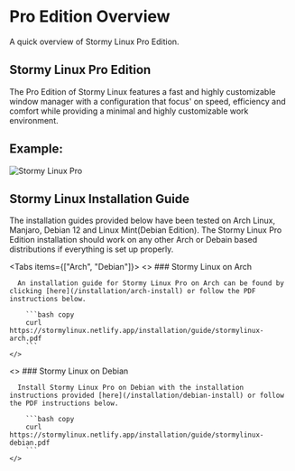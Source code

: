 
# Pro Edition Overview

A quick overview of Stormy Linux Pro Edition.

## Stormy Linux Pro Edition

The Pro Edition of Stormy Linux features a fast and highly customizable window manager with a configuration that focus' on speed, efficiency and comfort while providing a minimal and highly customizable work environment.

## Example:

<Image src={soon} alt="Stormy Linux Pro" />


## Stormy Linux Installation Guide

The installation guides provided below have been tested on Arch Linux, Manjaro, Debian 12 and Linux Mint(Debian Edition). The Stormy Linux Pro Edition installation should work on any other Arch or Debain based distributions if everything is set up properly.

<Tabs items={["Arch", "Debian"]}>
  <Tab>
    <>
      ### Stormy Linux on Arch

      An installation guide for Stormy Linux Pro on Arch can be found by clicking [here](/installation/arch-install) or follow the PDF instructions below.

        ```bash copy
        curl https://stormylinux.netlify.app/installation/guide/stormylinux-arch.pdf
        ```
    </>

  </Tab>
  <Tab>
    <>
      ### Stormy Linux on Debian

      Install Stormy Linux Pro on Debian with the installation instructions provided [here](/installation/debian-install) or follow the PDF instructions below.

        ```bash copy
        curl https://stormylinux.netlify.app/installation/guide/stormylinux-debian.pdf
        ```
    </>

  </Tab>
</Tabs>

